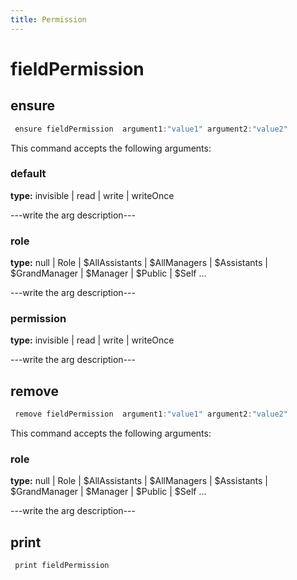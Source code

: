 ```yaml
---
title: Permission
---
```


# fieldPermission

## ensure

```js filename="Terminal" copy
 ensure fieldPermission  argument1:"value1" argument2:"value2"
```

This command accepts the following arguments:

### default
**type:** invisible | read | write | writeOnce

---write the arg description---

### role
**type:** null | Role | $AllAssistants | $AllManagers | $Assistants | $GrandManager | $Manager | $Public | $Self ...

---write the arg description---

### permission
**type:** invisible | read | write | writeOnce

---write the arg description---


## remove

```js filename="Terminal" copy
 remove fieldPermission  argument1:"value1" argument2:"value2"
```

This command accepts the following arguments:

### role
**type:** null | Role | $AllAssistants | $AllManagers | $Assistants | $GrandManager | $Manager | $Public | $Self ...

---write the arg description---


## print

```js filename="Terminal" copy
 print fieldPermission 
```


